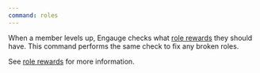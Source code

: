 ```yaml
---
command: roles
---
```


When a member levels up, Engauge checks what [role rewards](/setup/roles) they
should have. This command performs the same check to fix any broken roles.

See [role rewards](/setup/roles) for more information.
